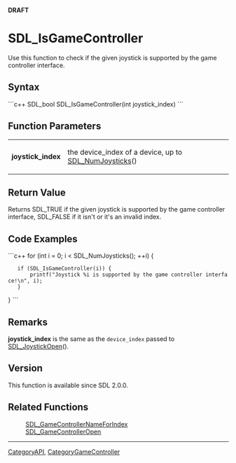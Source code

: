 '''DRAFT'''

<!-- #*^*^*^*^*See http://wiki.libsdl.org/moin.cgi/SGFunctions for details on editing this page*^*^*^*^* -->


= SDL_IsGameController =
Use this function to check if the given joystick is supported by the game controller interface.




== Syntax ==
```c++
SDL_bool SDL_IsGameController(int joystick_index)
```


== Function Parameters ==
{|
|'''joystick_index'''
|the device_index of a device, up to [[SDL_NumJoysticks]]()
|}


== Return Value ==
Returns SDL_TRUE if the given joystick is supported by the game controller interface, SDL_FALSE if it isn't or it's an invalid index.

== Code Examples ==
```c++
for (int i = 0; i < SDL_NumJoysticks(); ++i) {
    if (SDL_IsGameController(i)) {
        printf("Joystick %i is supported by the game controller interface!\n", i);
    }
}
```


== Remarks ==
'''joystick_index''' is the same as the <code>device_index</code> passed to [[SDL_JoystickOpen]]().


== Version ==
This function is available since SDL 2.0.0.


== Related Functions ==
:[[SDL_GameControllerNameForIndex]]
:[[SDL_GameControllerOpen]]

----
[[CategoryAPI]], [[CategoryGameController]]
<!-- #See the Style Guide for instructions on editing the footer. -->
